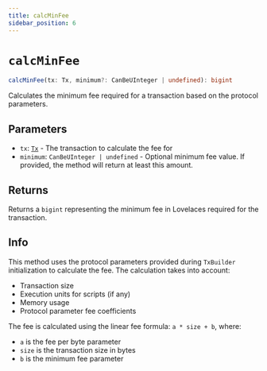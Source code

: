 ```yaml
---
title: calcMinFee
sidebar_position: 6
---
```


# `calcMinFee`

```ts
calcMinFee(tx: Tx, minimum?: CanBeUInteger | undefined): bigint
```

Calculates the minimum fee required for a transaction based on the protocol parameters.

## Parameters

- `tx`: [`Tx`](../cardano-ledger-ts/classes/Tx) - The transaction to calculate the fee for
- `minimum`: `CanBeUInteger | undefined` - Optional minimum fee value. If provided, the method will return at least this amount.

## Returns

Returns a `bigint` representing the minimum fee in Lovelaces required for the transaction.

## Info

This method uses the protocol parameters provided during `TxBuilder` initialization to calculate the fee. The calculation takes into account:
- Transaction size
- Execution units for scripts (if any)
- Memory usage
- Protocol parameter fee coefficients

The fee is calculated using the linear fee formula: `a * size + b`, where:
- `a` is the fee per byte parameter
- `size` is the transaction size in bytes  
- `b` is the minimum fee parameter